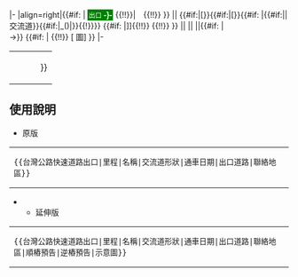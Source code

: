 <includeonly>
|-
|align=right|{{#if:{{{2|}}} | <span class="nowrap" style="border: 2px solid green; background: green; color: white; font-family:Arial Unicode MS,黑體,黑体, Arial;"><small>出口</small>&nbsp;'''-{{{{2|}}}}-'''</span> {{!!}}|　{{!!}} }} {{{1|}}} || {{#if:{{{7|}}}|[}}{{#if:{{{7|}}}|[}}{{#if:{{{7|}}} |{{#if:{{{11|}}}|{{{11|}}}|{{{2|}}}交流道}}{{#if:{{{10|}}}|_({{{10}}})|}}{{!}}}} {{{2|}}} {{#if:{{{7|}}} |]]{{!!}} {{{7|}}} {{!!}} {{{8|}}} }} ||{{{3|}}} ||{{{4|}}} ||{{{5|}}}{{#if:{{{6|}}} |<br />→{{{6|}}}}} {{#if:{{{9|}}} | {{!!}} [{{{9|}}} 圖] }}
|-
</includeonly>
<noinclude>

{|
|<pre>{{台灣公路快速道路出口||||||}}</pre>
|}

== 使用說明 ==
*原版
{|
|<pre>{{台灣公路快速道路出口|里程|名稱|交流道形狀|通車日期|出口道路|聯絡地區}}</pre>
|}

**延伸版
{|
|<pre>{{台灣公路快速道路出口|里程|名稱|交流道形狀|通車日期|出口道路|聯絡地區|順樁預告|逆樁預告|示意圖}}</pre>
|}
